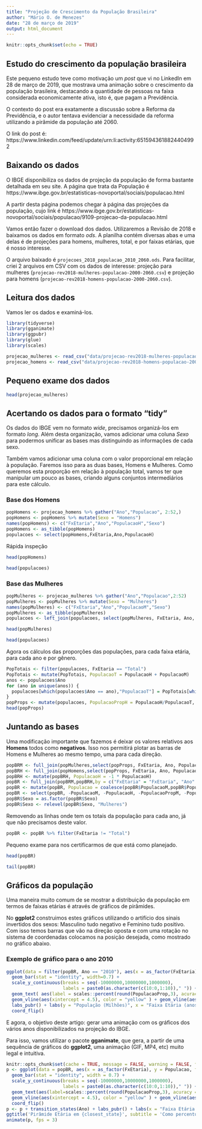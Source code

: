 ```yaml
---
title: "Projeção de Crescimento da População Brasileira"
author: "Mário O. de Menezes"
date: "28 de março de 2019"
output: html_document
---
```


```r
knitr::opts_chunk$set(echo = TRUE)
```

## Estudo do crescimento da população brasileira

Este pequeno estudo teve como motivação um _post_ que vi no LinkedIn em 28 de março de 2019, que mostrava uma animação sobre o crescimento da população brasileira, destacando a quantidade de pessoas na faixa considerada economicamente ativa, isto é, que pagam a Previdência. 

O contexto do post era exatamente a discussão sobre a Reforma da Previdência, e o autor tentava evidenciar a necessidade da reforma utilizando a pirâmide da população até 2060.

O link do post é: https://www.linkedin.com/feed/update/urn:li:activity:6515943618824404992

## Baixando os dados

O IBGE disponibiliza os dados de projeção da população de forma bastante detalhada em seu site. A página que trata da População é https://www.ibge.gov.br/estatisticas-novoportal/sociais/populacao.html

A partir desta página podemos chegar à página das projeções da população, cujo link é https://www.ibge.gov.br/estatisticas-novoportal/sociais/populacao/9109-projecao-da-populacao.html

Vamos então fazer o download dos dados. Utilizaremos a Revisão de 2018 e baixamos os dados em formato *ods*.
A planilha contém diversas abas e uma delas é de projeções para homens, mulheres, total, e por faixas etárias, que é nosso interesse.

O arquivo baixado é `projecoes_2018_populacao_2010_2060.ods`. Para facilitar, criei 2 arquivos em CSV com os dados de interesse: projeção para mulheres (`projecao-rev2018-mulheres-populacao-2000-2060.csv`) e projeção para homens (`projecao-rev2018-homens-populacao-2000-2060.csv`).

## Leitura dos dados

Vamos ler os dados e examiná-los.

```r
library(tidyverse)
library(gganimate)
library(ggpubr)
library(glue)
library(scales)
```

```r
projecao_mulheres <- read_csv("data/projecao-rev2018-mulheres-populacao-2000-2060.csv")
projecao_homens <- read_csv("data/projecao-rev2018-homens-populacao-2000-2060.csv")

```

## Pequeno exame dos dados

```r
head(projecao_mulheres)
```

## Acertando os dados para o formato "tidy"

Os dados do IBGE vem no formato *wide*, precisamos organizá-los em formato *long*. Além desta organização, vamos adicionar uma coluna *Sexo* para podermos unificar as bases mas distinguindo as informações de cada sexo. 

Também vamos adicionar uma coluna com o valor proporcional em relação à população. Faremos isso para as duas bases, Homens e Mulheres. Como queremos esta proporção em relação à população total, vamos ter que manipular um pouco as bases, criando alguns conjuntos intermediários para este cálculo. 


### Base dos Homens

```r
popHomens <- projecao_homens %>% gather("Ano","Populacao", 2:52,)
popHomens <- popHomens %>% mutate(Sexo = "Homens") 
names(popHomens) <- c("FxEtaria","Ano","PopulacaoH","Sexo")
popHomens <- as_tibble(popHomens)
populacoes <- select(popHomens,FxEtaria,Ano,PopulacaoH)
```

Rápida inspeção

```r
head(popHomens)
```

```r
head(populacoes)
```

### Base das Mulheres

```r
popMulheres <- projecao_mulheres %>% gather("Ano","Populacao",2:52)
popMulheres <- popMulheres %>% mutate(Sexo = "Mulheres")
names(popMulheres) <- c("FxEtaria","Ano","PopulacaoM","Sexo")
popMulheres <- as_tibble(popMulheres)
populacoes <- left_join(populacoes, select(popMulheres, FxEtaria, Ano, PopulacaoM), by = c("FxEtaria"="FxEtaria", "Ano" = "Ano"))
```

```r
head(popMulheres)
```

```r
head(populacoes)
```


Agora os cálculos das proporções das populações, para cada faixa etária, para cada ano e por gênero.

```r
PopTotais <- filter(populacoes, FxEtaria == "Total")
PopTotais <- mutate(PopTotais, PopulacaoT = PopulacaoH + PopulacaoM)
anos <- populacoes$Ano
for (ano in unique(anos)) {
  populacoes[which(populacoes$Ano == ano),"PopulacaoT"] = PopTotais[which(PopTotais$Ano == ano),"PopulacaoT"]
}
popProps <- mutate(populacoes, PopulacaoPropH = PopulacaoH/PopulacaoT, PopulacaoPropM = PopulacaoM/PopulacaoT) 
head(popProps)
```


## Juntando as bases

Uma modificação importante que fazemos é deixar os valores relativos aos **Homens** todos como **negativos**. Isso nos permitirá plotar as barras de Homens e Mulheres ao mesmo tempo, uma para cada direção.


```r
popBRM <- full_join(popMulheres,select(popProps, FxEtaria, Ano, PopulacaoM, PopulacaoT, PopulacaoPropM) , by =c("FxEtaria" = "FxEtaria","Ano"= "Ano", "PopulacaoM" = "PopulacaoM"))
popBRH <- full_join(popHomens,select(popProps, FxEtaria, Ano, PopulacaoH, PopulacaoT, PopulacaoPropH) , by =c("FxEtaria" = "FxEtaria","Ano"= "Ano", "PopulacaoH" = "PopulacaoH"))
popBRH <- mutate(popBRH, PopulacaoH = -1 * PopulacaoH)
popBR <- full_join(popBRM,popBRH,by = c("FxEtaria" = "FxEtaria", "Ano" = "Ano", "Sexo" = "Sexo","PopulacaoT" = "PopulacaoT"))
popBR <- mutate(popBR, Populacao = coalesce(popBR$PopulacaoM,popBR$PopulacaoH), PopulacaoProp = coalesce(popBR$PopulacaoPropM,popBR$PopulacaoPropH))
popBR <- select(popBR, -PopulacaoM, -PopulacaoH, -PopulacaoPropM, -PopulacaoPropH)
popBR$Sexo = as.factor(popBR$Sexo)
popBR$Sexo <- relevel(popBR$Sexo, "Mulheres")
```

Removendo as linhas onde tem os totais da população para cada ano, já que não precisamos deste valor.

```r
popBR <- popBR %>% filter(FxEtaria != "Total")
```


Pequeno exame para nos certificarmos de que está como planejado.

```r
head(popBR)
```

```r
tail(popBR)
```

## Gráficos da população

Uma maneira muito comum de se mostrar a distribuição da população em termos de faixas etárias é através de gráficos de pirâmides.

No **ggplot2** construimos estes gráficos utilizando o artifício dos sinais invertidos dos sexos: Masculino tudo negativo e Feminino tudo positivo. Com isso temos barras que vão na direção oposta e com uma rotação no sistema de coordenadas colocamos na posição desejada, como mostrado no gráfico abaixo.

### Exemplo de gráfico para o ano 2010

```r
ggplot(data = filter(popBR, Ano == "2010"), aes(x = as_factor(FxEtaria), y = Populacao, fill = Sexo, group = Populacao)) +
  geom_bar(stat = "identity", width=0.7) + 
  scale_y_continuous(breaks = seq(-10000000,10000000,1000000),
                     labels = paste0(as.character(c(10:0,1:10))," ")) +
  geom_text( aes(label = scales::percent(round(PopulacaoProp,3), acuracy = 0.1), y = Populacao + 500000*sign(Populacao) , group = Populacao),  color="black", size=2.5) +
  geom_vline(aes(xintercept = 4.5), color = "yellow" ) + geom_vline(aes(xintercept = 11.5), color = "green") +
  labs_pubr() + labs(y = "População (Milhões)", x = "Faixa Etária (anos)") + theme_pubr() + theme(legend.position = c(0.1,.9), legend.title = element_blank()) +
  coord_flip() 
```


E agora, o objetivo deste artigo: gerar uma animação com os gráficos dos vários anos disponibilizados na projeção do IBGE. 

Para isso, vamos utilizar o pacote **gganimate**, que gera, a partir de uma sequência de gráficos do **ggplot2**, uma animação (GIF, MP4, etc) muito legal e intuitiva.


```r
knitr::opts_chunk$set(cache = TRUE, message = FALSE, warning = FALSE, fig.show = "animate")
p <- ggplot(data = popBR, aes(x = as_factor(FxEtaria), y = Populacao, fill = Sexo, group = Populacao)) +
  geom_bar(stat = "identity", width = 0.7) +
  scale_y_continuous(breaks = seq(-10000000,10000000,1000000),
                     labels = paste0(as.character(c(10:0,1:10))," ")) +
  geom_text(aes(label=scales::percent(round(PopulacaoProp,3), acuracy = 0.1), y = Populacao + 500000*sign(Populacao) , group = Populacao), color="black", size=2.5) +
  geom_vline(aes(xintercept = 4.5), color = "yellow" ) + geom_vline(aes(xintercept = 11.5), color = "green") +
  coord_flip()  
p <- p + transition_states(Ano) + labs_pubr() + labs(x = "Faixa Etária (anos)", y = "População (Milhões)") + theme_pubr() +  theme(legend.position = c(0.1,.9), legend.title = element_blank()) +
ggtitle('Pirâmide Etária em {closest_state}', subtitle = 'Como percentual da população total, por sexo') +  ease_aes('linear') 
animate(p, fps = 3)
```
